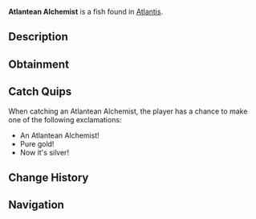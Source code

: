 {{FishInfobox
|image          = Atlantean Alchemist.png
|rarity         = Rare
|sea            = First Sea
|location       = [[Atlantis]]
|sublocation    = 
|sources        = Fishing Rod
|radar_location = 
|xp             = 500
|weather        = Clear
|time           = Night
|season         = 
|bait           = Fish Head
|base_weight    = 40
|base_value     = 800
|weight_range   = 20
|base_chance    = 10
|base_resil     = 25
}}
'''Atlantean Alchemist''' is a {{Rarity|Rare}} fish found in [[Atlantis]].

== Description ==
{{Description|These fish have evolved to process magical minerals, causing their scales to transmute between different precious metals. They're living examples of ancient alchemy.|Bestiary Entry}}

== Obtainment ==
{{Description|Sunken's Depth Pool|Bestiary Hint}}
{{Fish Availability|
Atlantis/Sunken Depths
|top_rods      = 
Leviathan's Fang Rod\79923.02\135294.56;
Free Spirit Rod\69853.14\122746.83;
Trident Rod\68315.28\120044.49;
Krampus's Rod\59291.87\66000.86;
Ethereal Prism Rod\57792.28\84484.23;
Buddy Bond Rod\37884.64\48894.3;
Plastic Rod\49643.51\55252.03;
No-Life Rod\56105.24\93318.24;
Seraphic Rod\55807.28\86497.68;
Lucky Rod\35935.69\64708.16;
Long Rod\33658.87\66536.66;
Brick Built Rod\33116.26\65464.02;
Rod Of The Forgotten Fang\52118.93\80155.93;
Challenger's Rod\50510.61\77220.2;
Rod Of The Exalted One\47069.73\75791.72;
Rod Of The Depths\46741.25\74567.41;
Zeus Rod\45851.54\71041.18;
Verdant Shear Rod\45010.3\70545.45;
Blazebringer Rod\43572.27\71588.21;
Depthseeker Rod\41516.19\67135.78;
Avalanche Rod\37358.28\62237.52;
Volcanic Rod\36422.85\64002.71;
Steady Rod\14798.69\23599.49
|recommended   = Trident Rod
}}

== Catch Quips ==
When catching an Atlantean Alchemist, the player has a chance to make one of the following exclamations:
* An Atlantean Alchemist!
* Pure gold!
* Now it's silver!

== Change History ==
{{Change History|{{subst:Current Version}}}}

== Navigation ==
{{Fish Navbox|Atlantis}}